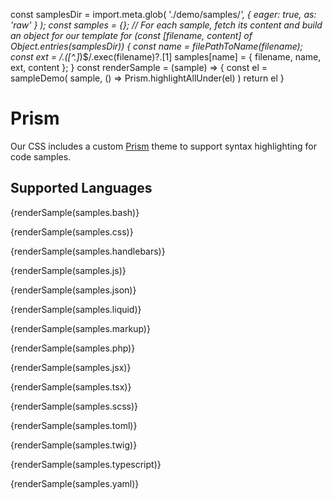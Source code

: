const samplesDir = import.meta.glob(
  './demo/samples/*',
  { eager: true, as: 'raw' }
);
const samples = {};
// For each sample, fetch its content and build an object for our template
for (const [filename, content] of Object.entries(samplesDir)) {
  const name = filePathToName(filename);
  const ext = /\.([^.]*)$/.exec(filename)?.[1]
  samples[name] = { filename, name, ext, content };
}
const renderSample = (sample) => {
  const el = sampleDemo(
    sample,
    () => Prism.highlightAllUnder(el)
  )
  return el
}

<Meta
  title="Vendor/Prism"
/>

# Prism

Our CSS includes a custom [Prism](https://prismjs.com/index.html) theme to support syntax highlighting for code samples.

## Supported Languages

<Story name="Bash, Shell">{renderSample(samples.bash)}</Story>

<Story name="CSS">{renderSample(samples.css)}</Story>

<Story name="Handlebars">{renderSample(samples.handlebars)}</Story>

<Story name="JavaScript">{renderSample(samples.js)}</Story>

<Story name="JSON">{renderSample(samples.json)}</Story>

<Story name="Liquid">{renderSample(samples.liquid)}</Story>

<Story name="Markup, HTML">{renderSample(samples.markup)}</Story>

<Story name="PHP">{renderSample(samples.php)}</Story>

<Story name="React JSX">{renderSample(samples.jsx)}</Story>

<Story name="React TSX">{renderSample(samples.tsx)}</Story>

<Story name="Sass (SCSS)">{renderSample(samples.scss)}</Story>

<Story name="TOML">{renderSample(samples.toml)}</Story>

<Story name="Twig">{renderSample(samples.twig)}</Story>

<Story name="TypeScript">{renderSample(samples.typescript)}</Story>

<Story name="YAML">{renderSample(samples.yaml)}</Story>
